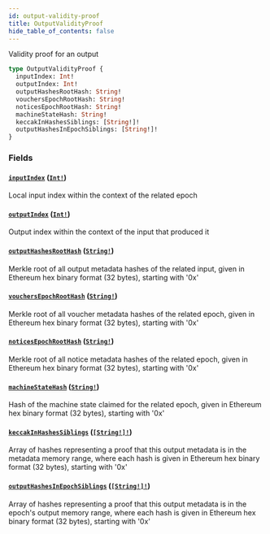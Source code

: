 ```yaml
---
id: output-validity-proof
title: OutputValidityProof
hide_table_of_contents: false
---
```



Validity proof for an output

```graphql
type OutputValidityProof {
  inputIndex: Int!
  outputIndex: Int!
  outputHashesRootHash: String!
  vouchersEpochRootHash: String!
  noticesEpochRootHash: String!
  machineStateHash: String!
  keccakInHashesSiblings: [String!]!
  outputHashesInEpochSiblings: [String!]!
}
```


### Fields

#### [`inputIndex`](#) ([`Int!`](/api/graphql/scalars/int))

Local input index within the context of the related epoch


#### [`outputIndex`](#) ([`Int!`](/api/graphql/scalars/int))

Output index within the context of the input that produced it


#### [`outputHashesRootHash`](#) ([`String!`](/api/graphql/scalars/string))

Merkle root of all output metadata hashes of the related input, given in Ethereum hex binary format (32 bytes), starting with '0x'


#### [`vouchersEpochRootHash`](#) ([`String!`](/api/graphql/scalars/string))

Merkle root of all voucher metadata hashes of the related epoch, given in Ethereum hex binary format (32 bytes), starting with '0x'


#### [`noticesEpochRootHash`](#) ([`String!`](/api/graphql/scalars/string))

Merkle root of all notice metadata hashes of the related epoch, given in Ethereum hex binary format (32 bytes), starting with '0x'


#### [`machineStateHash`](#) ([`String!`](/api/graphql/scalars/string))

Hash of the machine state claimed for the related epoch, given in Ethereum hex binary format (32 bytes), starting with '0x'


#### [`keccakInHashesSiblings`](#) ([`[String!]!`](/api/graphql/scalars/string))

Array of hashes representing a proof that this output metadata is in the metadata memory range, where each hash is given in Ethereum hex binary format (32 bytes), starting with '0x'


#### [`outputHashesInEpochSiblings`](#) ([`[String!]!`](/api/graphql/scalars/string))

Array of hashes representing a proof that this output metadata is in the epoch's output memory range, where each hash is given in Ethereum hex binary format (32 bytes), starting with '0x'
